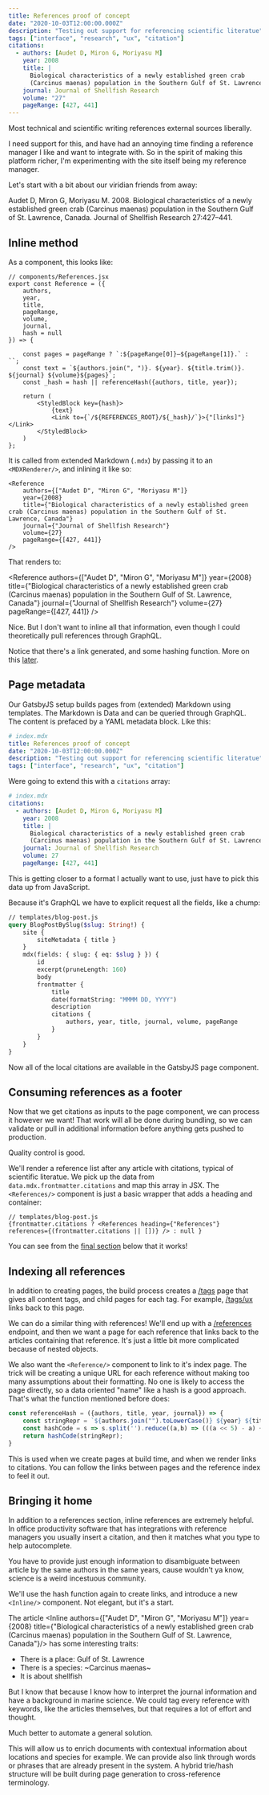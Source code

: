 ```yaml
---
title: References proof of concept
date: "2020-10-03T12:00:00.000Z"
description: "Testing out support for referencing scientific literatue"
tags: ["interface", "research", "ux", "citation"]
citations:
  - authors: [Audet D, Miron G, Moriyasu M]
    year: 2008
    title: |
      Biological characteristics of a newly established green crab 
      (Carcinus maenas) population in the Southern Gulf of St. Lawrence, Canada
    journal: Journal of Shellfish Research
    volume: "27"
    pageRange: [427, 441]
---
```


Most technical and scientific writing references external sources liberally. 

I need support for this, and have had an annoying time finding
a reference manager I like and want to integrate with. So in the spirit
of making this platform richer, I'm experimenting with the site itself being
my reference manager.

Let's start with a bit about our viridian friends from away:

Audet D, Miron G, Moriyasu M. 2008. Biological characteristics of a newly established green crab 
(Carcinus maenas) population in the Southern Gulf of St. Lawrence, Canada. Journal of Shellfish Research 27:427–441.

## Inline method

As a component, this looks like:
```JSX
// components/References.jsx
export const Reference = ({
    authors,
    year,
    title,
    pageRange, 
    volume, 
    journal,
    hash = null
}) => {

    const pages = pageRange ? `:${pageRange[0]}–${pageRange[1]}.` : ``;
    const text = `${authors.join(", ")}. ${year}. ${title.trim()}. ${journal} ${volume}${pages}`;
    const _hash = hash || referenceHash({authors, title, year});

    return (
        <StyledBlock key={hash}>
            {text}
            <Link to={`/${REFERENCES_ROOT}/${_hash}/`}>{"[links]"}</Link>
        </StyledBlock>
    )
};
```

It is called from extended Markdown (`.mdx`) by passing it to an `<MDXRenderer/>`, and inlining it like so:
```JSX
<Reference
    authors={["Audet D", "Miron G", "Moriyasu M"]} 
    year={2008} 
    title={"Biological characteristics of a newly established green crab (Carcinus maenas) population in the Southern Gulf of St. Lawrence, Canada"} 
    journal={"Journal of Shellfish Research"} 
    volume={27} 
    pageRange={[427, 441]}
/>
```

That renders to:

<Reference
    authors={["Audet D", "Miron G", "Moriyasu M"]} 
    year={2008} 
    title={"Biological characteristics of a newly established green crab (Carcinus maenas) population in the Southern Gulf of St. Lawrence, Canada"} 
    journal={"Journal of Shellfish Research"} 
    volume={27} 
    pageRange={[427, 441]}
/>

Nice. But I don't want to inline all that information, even though I could theoretically pull references through GraphQL. 

Notice that there's a link generated, and some hashing function. More on this [later](#indexing-all-references). 

## Page metadata

Our GatsbyJS setup builds pages from (extended) Markdown using templates. The Markdown is Data and can be queried through
GraphQL. The content is prefaced by a YAML metadata block. Like this: 

```yaml
# index.mdx
title: References proof of concept
date: "2020-10-03T12:00:00.000Z"
description: "Testing out support for referencing scientific literatue"
tags: ["interface", "research", "ux", "citation"]
```

Were going to extend this with a `citations` array:

```yaml
# index.mdx
citations:
  - authors: [Audet D, Miron G, Moriyasu M]
    year: 2008
    title: |
      Biological characteristics of a newly established green crab 
      (Carcinus maenas) population in the Southern Gulf of St. Lawrence, Canada
    journal: Journal of Shellfish Research
    volume: 27
    pageRange: [427, 441]
```

This is getting closer to a format I actually want to use, just have to pick this data up from JavaScript. 

Because it's GraphQL we have to explicit request all the fields, like a chump:

```GraphQL
// templates/blog-post.js
query BlogPostBySlug($slug: String!) {
    site {
        siteMetadata { title }
    }
    mdx(fields: { slug: { eq: $slug } }) {
        id
        excerpt(pruneLength: 160)
        body
        frontmatter {
            title
            date(formatString: "MMMM DD, YYYY")
            description
            citations {
                authors, year, title, journal, volume, pageRange
            }
        }
    }
}
```

Now all of the local citations are available in the GatsbyJS page component. 


## Consuming references as a footer

Now that we get citations as inputs to the page component, we can process it however we want! That work will
all be done during bundling, so we can validate or pull in additional information before anything gets pushed
to production.

Quality control is good. 

We'll render a reference list after any article with citations, typical of scientific literatue. We pick up the data
from `data.mdx.frontmatter.citations` and map this array in JSX. The `<References/>` component is just a basic wrapper
that adds a heading and container:
```JSX
// templates/blog-post.js
{frontmatter.citations ? <References heading={"References"} references={(frontmatter.citations || [])} /> : null }
```

You can see from the [final section](#references) below that it works!

## Indexing all references

In addition to creating pages, the build process creates a [/tags](/tags) page that gives all content tags, and child pages
for each tag. For example, [/tags/ux](/tags/ux) links back to this page. 

We can do a similar thing with references! We'll end up with a [/references](/references) endpoint, and then we want a page
for each reference that links back to the articles containing that reference. It's just a little bit more complicated because 
of nested objects.

We also want the `<Reference/>` component to link to it's index page. The trick will be creating a unique URL for each reference
without making too many assumptions about their formatting. No one is likely to access the page directly, so a data oriented
"name" like a hash is a good approach. That's what the function mentioned before does:

```JavaScript
const referenceHash = ({authors, title, year, journal}) => {
    const stringRepr = `${authors.join("").toLowerCase()} ${year} ${title.toLowerCase()}`.replace(/\s/g, "");
    const hashCode = s => s.split('').reduce((a,b) => (((a << 5) - a) + b.charCodeAt(0))|0, 0);
    return hashCode(stringRepr);
}
```

This is used when we create pages at build time, and when we render links to citations. You can follow the links between pages and the
reference index to feel it out. 

## Bringing it home

In addition to a references section, inline references are extremely helpful. In office productivity software that has integrations
with reference managers you usually insert a citation, and then it matches what you type to help autocomplete. 

You have to provide just enough information to disambiguate between article by the same authors in the same years, cause wouldn't ya know, science
is a weird incestuous community.

We'll use the hash function again to create links, and introduce a new `<Inline/>` component. Not elegant, but it's a start.

The article <Inline authors={["Audet D", "Miron G", "Moriyasu M"]} year={2008} title={"Biological characteristics of a newly established green crab (Carcinus maenas) population in the Southern Gulf of St. Lawrence, Canada"}/> 
has some interesting traits:
* There is a place: Gulf of St. Lawrence
* There is a species: ~Carcinus maenas~
* It is about shellfish

But I know that because I know how to interpret the journal information and have a background in marine science. We could tag every
reference with keywords, like the articles themselves, but that requires a lot of effort and thought. 

Much better to automate a general solution.

This will allow us to enrich documents with contextual information about locations and species for example. We can provide also link through
words or phrases that are already present in the system. A hybrid trie/hash structure will be built during page generation to cross-reference
terminology. 